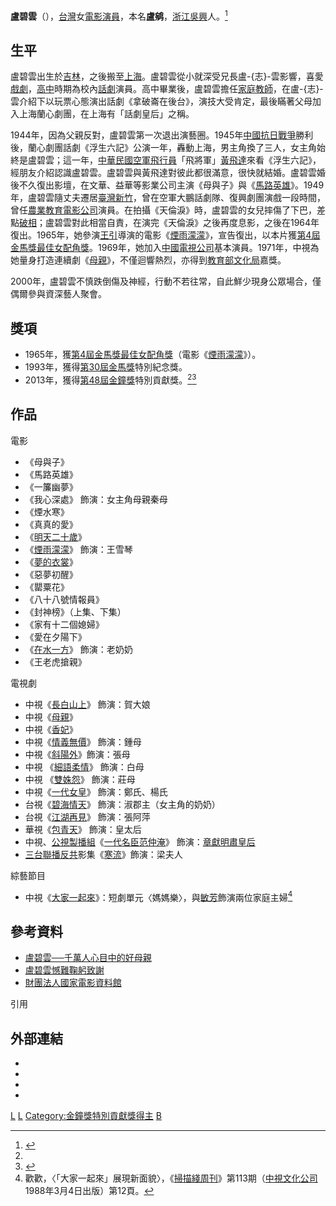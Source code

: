 {{艺人
| 姓名     = 盧碧雲
| 类型     = 女演員 
| 图片     = 
| 图片尺寸 = 
| 图片简介 = 
| 本名     = 盧鹓
| 罗马拼音 = Lu Bih-yun
| 英文名   = 
| 暱稱     = 
| 其他艺名 = 
| 国籍     = {{ROC}}
| 民族     = 
| 籍贯     = [[浙江|浙江]][[吳興|吳興]]
| 出生日期 = {{birth date and age|1922|2|22}}
| 出生地点 = {{ROC-1912}}[[吉林省_(中華民國)|吉林省]]
| 逝世日期 = 
| 逝世地点 = 
| 职业     = [[演员|演员]]
| 语言     = [[現代標準漢語|國語]]
| 教育程度 = 
| 宗教信仰 = 
| 配偶     = {{marriage|[[黃飛達|黃飛達]]|1945}}
| 兒女     = 三子女
| 音乐类型 = 
| 演奏乐器 = 
| 出身地   = 
| 出道作   = 
| 出道日期 = 
| 代表作   = 《[[煙雨濛濛|煙雨濛濛]]》
| 活躍年代 = 
| 唱片公司 = 
| 经纪公司 = 
| 网站     = 
| 相关团体 = 
| awards = [[金馬獎|金馬獎]]最佳女配角獎、特別紀念獎<br>[[金鐘獎|金鐘獎]]特別貢獻獎
| 电视剧   = 
| 舞台剧   = 
| imdb     = 2607525
}}
'''盧碧雲'''（{{bd|1922年|2月22日|||}}），[[台灣|台灣]]女[[電影|電影]][[演員|演員]]，本名'''盧鹓'''，[[浙江|浙江]][[吳興|吳興]]人。<ref name="showbiz_ctimes_201310">{{cite news | url = http://showbiz.chinatimes.com/showbiz/110511/112013102600025.html | title = 91歲盧碧雲憾難鞠躬致謝 | publisher = [[中國時報|中國時報]] | date = 2013年10月26日 | author = 洪秀瑛 | location = 臺北 | deadurl = yes | archiveurl = https://web.archive.org/web/20131128025947/http://showbiz.chinatimes.com/showbiz/110511/112013102600025.html | archivedate = 2013年11月28日 }}</ref>

==生平==
盧碧雲出生於[[吉林|吉林]]，之後搬至[[上海|上海]]。盧碧雲從小就深受兄長盧-{志}-雲影響，喜愛[[戲劇|戲劇]]，[[高中|高中]]時期為校內[[話劇|話劇]]演員。高中畢業後，盧碧雲擔任[[家庭教師|家庭教師]]，在盧-{志}-雲介紹下以玩票心態演出話劇《拿破崙在後台》，演技大受肯定，最後瞞著父母加入上海蘭心劇團，在上海有「話劇皇后」之稱。

1944年，因為父親反對，盧碧雲第一次退出演藝圈。1945年[[中國抗日戰爭|中國抗日戰爭]]勝利後，蘭心劇團話劇《浮生六記》公演一年，轟動上海，男主角換了三人，女主角始終是盧碧雲；這一年，[[中華民國空軍|中華民國空軍]][[飛行員|飛行員]]「飛將軍」[[黃飛達|黃飛達]]來看《浮生六記》，經朋友介紹認識盧碧雲。盧碧雲與黃飛達對彼此都很滿意，很快就結婚。盧碧雲婚後不久復出影壇，在文華、益華等影業公司主演《母與子》與《[[馬路英雄|馬路英雄]]》。1949年，盧碧雲隨丈夫遷居[[臺灣|臺灣]][[新竹|新竹]]，曾在空軍大鵬話劇隊、復興劇團演戲一段時間，曾任[[農業教育電影公司|農業教育電影公司]]演員。在拍攝《天倫淚》時，盧碧雲的女兒摔傷了下巴，差點[[破相|破相]]；盧碧雲對此相當自責，在演完《天倫淚》之後再度息影，之後在1964年復出。1965年，她參演[[王引|王引]]導演的電影《[[煙雨濛濛|煙雨濛濛]]》，宣告復出，以本片獲[[第4屆金馬獎#最佳女配角|第4屆金馬獎]][[金馬獎獎項列表#最佳女配角|最佳女配角獎]]。1969年，她加入[[中國電視公司|中國電視公司]]基本演員。1971年，中視為她量身打造連續劇《[[母親_(1971年電視劇)|母親]]》，不僅迴響熱烈，亦得到[[教育部文化局|教育部文化局]]嘉獎。

2000年，盧碧雲不慎跌倒傷及神經，行動不若往常，自此鮮少現身公眾場合，僅偶爾參與資深藝人聚會。

== 獎項 ==
*1965年，獲[[第4屆金馬獎#最佳女配角|第4屆金馬獎]][[金馬獎獎項列表#最佳女配角|最佳女配角獎]]（電影《[[煙雨濛濛|煙雨濛濛]]》）。
*1993年，獲得[[第30屆金馬獎|第30屆金馬獎]]特別紀念獎。
*2013年，獲得[[第48屆金鐘獎#特別貢獻獎|第48屆金鐘獎]]特別貢獻獎。<ref name="showbiz_ctimes_201310"/><ref name="ltimes_201310">{{cite news | url = http://www.libertytimes.com.tw/2013/new/oct/26/today-show20.htm | title = 鳳飛飛金曲金鐘獲雙獎 9旬盧碧雲獲全場掌聲 | publisher = [[自由時報|自由時報]] | date = 2013年10月26日 | author =  | location = 臺北 | deadurl = yes | archiveurl = https://web.archive.org/web/20131031105633/http://www.libertytimes.com.tw/2013/new/oct/26/today-show20.htm | archivedate = 2013年10月31日 }}</ref>

==作品==
;電影
*《母與子》
*《馬路英雄》
*《一簾幽夢》
*《我心深處》 飾演：女主角母親秦母
*《煙水寒》
*《真真的愛》
*《[[明天二十歲|明天二十歲]]》
*《[[煙雨濛濛|煙雨濛濛]]》 飾演：王雪琴
*《[[夢的衣裳|夢的衣裳]]》
*《惡夢初醒》
*《罌粟花》
*《八十八號情報員》
*《封神榜》（上集、下集）
*《家有十二個媳婦》
*《愛在夕陽下》
*《[[在水一方|在水一方]]》 飾演：老奶奶
*《王老虎搶親》

;電視劇
*中視《[[長白山上|長白山上]]》 飾演：賀大娘
*中視《[[母親_(1971年電視劇)|母親]]》
*中視《[[香妃_(電視劇)|香妃]]》
*中視《[[情義無價|情義無價]]》 飾演：鍾母
*中視《[[斜陽外|斜陽外]]》飾演：張母 
*中視 《[[細語柔情|細語柔情]]》 飾演：白母
*中視 《[[雙姝怨|雙姝怨]]》 飾演：莊母 
*中視《[[一代女皇|一代女皇]]》 飾演：鄭氏、楊氏
*台視《[[碧海情天|碧海情天]]》 飾演：淑郡主（女主角的奶奶）
*台視《[[江湖再見|江湖再見]]》 飾演：張阿萍
*華視《[[包青天|包青天]]》 飾演：皇太后
*中視、[[公視製播組|公視製播組]]《[[一代名臣范仲淹|一代名臣范仲淹]]》 飾演：[[章獻明肅皇后|章獻明肅皇后]]
*[[三台聯播|三台聯播]][[反共|反共]]影集《[[寒流_(影集)|寒流]]》飾演：梁夫人

;綜藝節目
*中視《[[大家一起來|大家一起來]]》：短劇單元〈媽媽樂〉，與[[敏芳|敏芳]]飾演兩位家庭主婦<ref>歡歡，〈「大家一起來」展現新面貌〉，《[[掃描綫周刊|掃描綫周刊]]》第113期（[[中視文化公司|中視文化公司]]1988年3月4日出版）第12頁。</ref>

==參考資料==
* [http://www.taiwan-panorama.com/show_issue.php?id=200749604069c.txt 盧碧雲──千萬人心目中的好母親] {{Wayback|url=http://www.taiwan-panorama.com/show_issue.php?id=200749604069c.txt |date=20190629094343 }}
* [https://web.archive.org/web/20131128025947/http://showbiz.chinatimes.com/showbiz/110511/112013102600025.html 盧碧雲憾難鞠躬致謝]
* [http://www.ctfa.org.tw/filmmaker/content.php?id=766 財團法人國家電影資料館] {{Wayback|url=http://www.ctfa.org.tw/filmmaker/content.php?id=766 |date=20201020163208 }}
;引用
{{reflist}}

==外部連結==
* {{imdb name|2607525}}{{en}}
* {{hkmdb name|2938}}
* {{douban people}}
* {{Mtime people|1450279}}

{{金馬獎最佳女配角|第4屆}}
{{金鐘獎特別貢獻獎}}
[[Category:台灣電視女演員|L]]
[[Category:台灣電影女演員|L]]
[[Category:金鐘獎特別貢獻獎得主|Category:金鐘獎特別貢獻獎得主]]
[[Category:盧姓|B]]